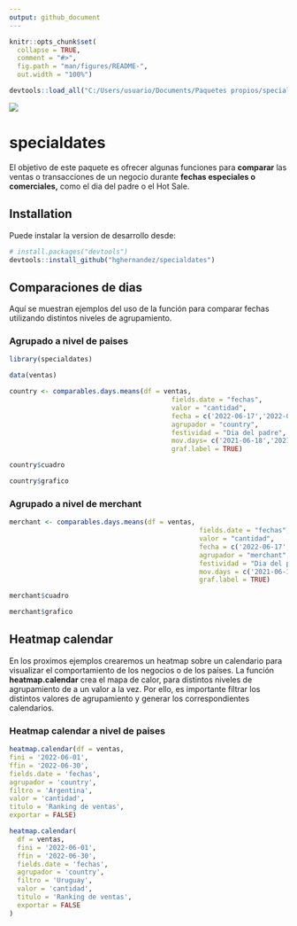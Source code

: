 ```yaml
---
output: github_document
---
```


<!-- README.md is generated from README.Rmd. Please edit that file -->

```r
knitr::opts_chunk$set(
  collapse = TRUE,
  comment = "#>",
  fig.path = "man/figures/README-",
  out.width = "100%")
```

```r

devtools::load_all("C:/Users/usuario/Documents/Paquetes propios/specialdates")

```

![](inst/figures/imgfile.png)

# specialdates

<!-- badges: start -->

<!-- badges: end -->

El objetivo de este paquete es ofrecer algunas funciones para **comparar** las ventas o transacciones de un negocio durante **fechas especiales o comerciales,** como el dia del padre o el Hot Sale.

## Installation

Puede instalar la version de desarrollo desde:

``` r
# install.packages("devtools")
devtools::install_github("hghernandez/specialdates")
```

## Comparaciones de dias

Aquí se muestran ejemplos del uso de la función para comparar fechas utilizando distintos niveles de agrupamiento.

### Agrupado a nivel de paises

```r
library(specialdates)

data(ventas)

country <- comparables.days.means(df = ventas,
                                         fields.date = "fechas",
                                         valor = "cantidad",
                                         fecha = c('2022-06-17','2022-06-19'),
                                         agrupador = "country",
                                         festividad = "Dia del padre",
                                         mov.days= c('2021-06-18','2021-06-20'),
                                         graf.label = TRUE)

country$cuadro

country$grafico
```

### Agrupado a nivel de merchant

```r
merchant <- comparables.days.means(df = ventas,
                                                fields.date = "fechas",
                                                valor = "cantidad",
                                                fecha = c('2022-06-17','2022-06-19'),
                                                agrupador = "merchant",
                                                festividad = "Dia del padre",
                                                mov.days = c('2021-06-18','2021-06-20'),
                                                graf.label = TRUE)

merchant$cuadro

merchant$grafico

```

## Heatmap calendar

En los proximos ejemplos crearemos un heatmap sobre un calendario para visualizar el comportamiento de los negocios o de los países. La función **heatmap.calendar** crea el mapa de calor, para distintos niveles de agrupamiento de a un valor a la vez. Por ello, es importante filtrar los distintos valores de agrupamiento y generar los correspondientes calendarios.

### Heatmap calendar a nivel de paises

```r
heatmap.calendar(df = ventas,
fini = '2022-06-01',
ffin = '2022-06-30',
fields.date = 'fechas',
agrupador = 'country',
filtro = 'Argentina',
valor = 'cantidad',
titulo = 'Ranking de ventas',
exportar = FALSE)

```

```r

heatmap.calendar(
  df = ventas,
  fini = '2022-06-01',
  ffin = '2022-06-30',
  fields.date = 'fechas',
  agrupador = 'country',
  filtro = 'Uruguay',
  valor = 'cantidad',
  titulo = 'Ranking de ventas',
  exportar = FALSE
)

```
